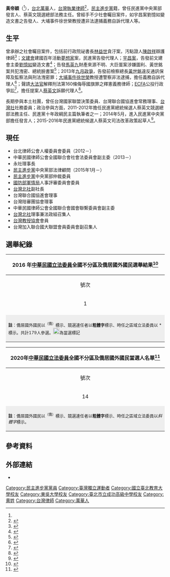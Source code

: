 {{Like-resume|time=2014-10-28T04:22:43+00:00}}
{{Infobox_officeholder
| name = 黃帝穎
| image name = 
| width = 
| sex = 男
| now = 
| period = 
| Native place = 
| nationality = {{ROC}}
| date of birth = {{birth date and age|1984|1|23}}<ref name="中選會">{{cite web|url=http://105.cec.gov.tw/frontsite/2016/proofreader/nationwide/detail/08/016|publisher=中央選舉委員會|title=:::不分區立委政黨 民主進步黨:::105年中央公職人員選舉專區 - 中央選舉委員會|accessdate=2016-04-25|archive-url=https://web.archive.org/web/20160508180319/http://105.cec.gov.tw/frontsite/2016/proofreader/nationwide/detail/08/016|archive-date=2016-05-08|dead-url=yes}}</ref>
| place of birth ={{TWN}}[[台北市|台北市]][[龍山區_(台北市)|龍山區]]（今[[萬華區|萬華區]]）
| party = {{Dpp}}
| profession = [[中華民國憲法|中華民國憲法]]、[[行政法|行政法]]、[[國家賠償法|國家賠償法]]
| educate =*[[國立台灣師範大學|國立台灣師範大學]]公民教育與活動領導學系博士班
*[[國立台北教育大學|國立台北教育大學]]文教法律所法學碩士
*[[東吳大學|東吳大學]]法學學士
| past = *[[國立台北教育大學|國立台北教育大學]]法律通識課程講師（2012－2013）
*台北市選舉委員會監察小組常任委員（2014）
*[[民主進步黨|民主進步黨]]中央黨部發言人（2014年5月29日－2014年12月30日）<ref>林瑋豐.[http://www.storm.mg/article/39292 民進黨發言人黃帝穎請辭 蘇系鄭運鵬接任] {{Wayback|url=http://www.storm.mg/article/39292 |date=20200530174655 }}.風傳媒.2014-12-31</ref>
*民進黨智庫政策小組諮詢委員（2012－）
*中華民國律師公會全國聯合會國會聯繫委員會副主委（2016年4月－）
*[[東吳大學|東吳大學]]公共事務研習社指導老師（2007－2008）
*台灣青年智庫理事長（2004-2006）
*立法院國會助理（2006）
*[[綠色和平電台|綠色和平電台]]「台灣新聲代」系列節目主持人（2012）
*[[快樂聯播網|快樂聯播網]]「空中陪審團」節目主持人（2013－）
*[[中華民國紅十字會|中華民國紅十字會]]高級水上安全救生員
| work =*《論大學之國家賠償責任－以法律關係之探討為中心》碩士論文
*《違法 貪腐 馬政府》專書
*合著著作《司法正義與人權》
*《立憲國家之課題與挑戰－－許志雄教授六秩華誕祝壽論文集》
*《人權、正義與司法改革——陳傳岳律師七秩晉五華誕祝壽論文集》
*《陪審團美國鮮體驗》
| awards =
*台灣法學會2010年碩士論文獎
*全美台灣人權協會2018年人權獎
|母校=
*[[臺北市立成功高級中學|臺北市立成功高級中學]]（2002）
*[[臺北市立雙園國民中學|臺北市立雙園國民中學]]（1999）
*[[大理國民小學|大理國民小學]]（1996）}}
'''黃帝穎'''（{{bd|1984年|1月23日}}<ref name="中選會"></ref>），[[台北市萬華區|台北萬華]]人，[[台灣|台灣]][[執業律師|執業律師]]<ref>{{cite news |title=全國不分區 黃帝穎 |url=https://election.ltn.com.tw/2020/legislator/candidates/All/332 |accessdate=2020-01-20 |work=自由時報 |archive-date=2020-05-30 |archive-url=https://web.archive.org/web/20200530174700/https://election.ltn.com.tw/2020/legislator/candidates/All/332 |dead-url=no }}</ref>，[[民主進步黨|民主進步黨]]籍，曾任民進黨中央黨部發言人、蔡英文競選總部法務主任。曾經手不少社會矚目案件，如宇昌案劉憶如變造文書之告發人、大埔事件徐世榮教授遭非法逮捕義務自訴代理人等。

==生平==
曾承辦之社會矚目案件，包括前行政院祕書長[[林益世|林益世]]貪汙案，汚點證人[[陳啟祥|陳啟祥]]辯護律師<ref>{{cite news |author1=林俊宏、鮑建信、項程鎮 |title=陳啟祥若緩起訴 律師：未必有利 |url=https://n.yam.com/Article/20121101936460 |accessdate=2020-01-23 |work=自由時報 |date=2012-11-01}}</ref>；[[文建會|文建會]]建國百年活動[[夢想家|夢想家]]案，民進黨告發代理人；[[宇昌案|宇昌案]]，告發前文建會主委[[劉憶如|劉憶如]]變造文書<ref>{{cite news |author1=侯柏青 |title=總統大選》宇昌案　民進黨告劉憶如、賴素如 |url=https://news.ltn.com.tw/news/politics/breakingnews/584099 |accessdate=2020-01-23 |work=自由時報 |date=2011-12-24 |archive-date=2020-05-30 |archive-url=https://web.archive.org/web/20200530174710/https://news.ltn.com.tw/news/politics/breakingnews/584099 |dead-url=no }}</ref>；告發[[馬英九|馬英九]]財產來源不明、大巨蛋案涉嫌圖利、黃世銘案共犯洩密、總統臉書案<ref>{{cite news |author1=陳慰慈 |title=黃世銘案定讞 黃帝穎告發馬英九涉洩密 |url=https://news.ltn.com.tw/news/society/breakingnews/1252542 |accessdate=2020-01-23 |work=自由時報 |date=2015-03-10 |archive-date=2020-05-30 |archive-url=https://web.archive.org/web/20200530174817/https://news.ltn.com.tw/news/society/breakingnews/1252542 |dead-url=no }}</ref>；2013年[[九月政爭|九月政爭]]，告發前檢察總長[[黃世銘|黃世銘]]違反通訊保障及監察法與刑法洩密罪；[[大埔事件|大埔事件]][[徐世榮|徐世榮]]教授遭警察非法逮捕，擔任義務自訴代理人<ref>{{cite news |author1=蔡沛琪 |title=大埔案被捕 徐世榮告警濫權 |url=https://www.cna.com.tw/news/firstnews/201308050024.aspx |accessdate=2020-01-23 |agency=中央社 |date=2013-08-05}}</ref>；聲請[[大法官|大法官]]解釋刑法第160條侮辱國旗罪之釋憲義務律師；[[ECFA|ECFA]]公投行政爭訟<ref>{{cite news |title=侮辱「國旗」有罪 台灣落後美國28年 |url=https://www.peoplenews.tw/news/9753822b-41cc-422b-8f3c-8034e7d1392b |accessdate=2020-01-23 |work=民報 |date=2017-03-10 |archive-date=2020-05-30 |archive-url=https://web.archive.org/web/20200530174726/https://www.peoplenews.tw/news/9753822b-41cc-422b-8f3c-8034e7d1392b |dead-url=no }}</ref>，擔任提案人[[蔡英文|蔡英文]]訴願代理人<ref>{{cite news |author1=邱燕玲、林恕暉 |title=產業代表：全民動員 擋下ＥＣＦＡ |url=https://news.ltn.com.tw/news/focus/paper/406630 |accessdate=2020-01-23 |work=自由時報 |date=2010-06-27 |archive-date=2020-05-30 |archive-url=https://web.archive.org/web/20200530174731/https://news.ltn.com.tw/news/focus/paper/406630 |dead-url=no }}</ref>。

長期參與本土社團，曾任台灣國家聯盟決策委員、台灣聯合國協進會常務理事、[[台灣社|台灣社]]社務委員；政治參與方面，2011-2012年擔任民進黨總統候選人蔡英文競選總部法務主任、民進黨十年政綱民主篇執筆者之一；2014年5月，進入民進黨中央黨部擔任發言人；2015-2016年民進黨總統候選人蔡英文司法改革政策起草人<ref>{{cite news |author1=孫麗菁 |title=起用新人　民進黨打安全牌 |url=http://www.taiwantimes.com.tw/ncon.php?num=70866page=ncon.php |accessdate=2020-01-23 |work=臺灣時報 |date=2019-12-02}}</ref>。

== 現任 ==
*台北律師公會人權委員會委員（2012－）
*中華民國律師公會全國聯合會社會法委員會副主委（2013－）
*永社理事長
*[[民主進步黨|民主進步黨]]中央黨部法律顧問（2015年1月－）
*[[民主進步黨|民主進步黨]]中央黨部仲裁委員
*[[國防部軍情局|國防部軍情局]]人事評審委員會委員
*[[台灣北社|台灣北社]]副社長
*台灣聯合國協進會理事
*台灣陪審團協會理事
*中華民國律師公會全國聯合會國會聯繫委員會副主委
*[[台灣北社|台灣北社]]理事兼法政組召集人
*[[台灣教授協會|台灣教授協會]]會員
*台灣加入聯合國大聯盟會員委員會副召集人

== 選舉紀錄 ==
{|class="wikitable collapsible" style="text-align:left;"
! colspan="9" |2016 年[[中華民國立法委員|中華民國立法委員]]全國不分區及僑居國外國民選舉結果<ref>{{cite web |title=第 09 屆 立法委員選舉（不分區政黨） 候選人得票數 |url=https://db.cec.gov.tw/histQuery.jsp?voteCode=20160101T4A2&qryType=ctks |website=中央選舉委員會 |accessdate=2020-02-22 |archive-url=https://web.archive.org/web/20160201202629/http://db.cec.gov.tw/histQuery.jsp?voteCode=20160101T4A2&qryType=ctks |archive-date=2016-02-01 |dead-url=yes }}</ref>
|- 
!align="center" |號次
!align="center" colspan=2|政黨
!align="center" |排名
!align="center" |得票數
!align="center" |得票率
!align="center" |分配得票率
!align="center" |分配席次
!align="center" |候選名單及當選者
|-
|align="center" |1
|align="lety" style="border-right: 0;"|{{DPP/logo2}}|| style="border-left: 0; border-right:4px solid {{Party meta/color/民主進步黨}};"|[[民主進步黨|民主進步黨]]
|align="center" |1
|align="center" |5,370,953
|align="center" |44.0598%
|align="center" |52.7026%
|align="center" |18
|[[吳焜裕|吳焜裕]][[File:Vote1.svg|20px]]、[[吳玉琴|吳玉琴]][[File:Vote1.svg|20px]]、[[陳曼麗|陳曼麗]][[File:Vote1.svg|20px]]、[[顧立雄|顧立雄]][[File:Vote1.svg|20px]]、[[蔡培慧|蔡培慧]][[File:Vote1.svg|20px]]、[[王榮璋|王榮璋]][[File:Vote1.svg|20px]]、[[谷辣斯·尤達卡|谷辣斯·尤達卡]]（Kolas Yotaka）[[File:Vote1.svg|20px]]、[[余宛如|余宛如]][[File:Vote1.svg|20px]]、[[蘇嘉全|蘇嘉全]][[File:Vote1.svg|20px]]、'''[[段宜康|段宜康]]'''[[File:Vote1.svg|20px]]、'''[[鄭麗君|鄭麗君]]'''[[File:Vote1.svg|20px]]、'''[[陳其邁|陳其邁]]'''[[File:Vote1.svg|20px]]、'''[[尤美女|尤美女]]'''[[File:Vote1.svg|20px]]、'''[[李應元|李應元]]'''[[File:Vote1.svg|20px]]、[[鍾孔炤|鍾孔炤]][[File:Vote1.svg|20px]]、[[林靜儀|林靜儀]][[File:Vote1.svg|20px]]、[[徐國勇|徐國勇]][[File:Vote1.svg|20px]]、[[施義芳|施義芳]]、[[周春米|周春米]][[File:Vote1.svg|20px]]、[[李麗芬_(社運人士)|李麗芬]]、[[郭正亮|郭正亮]]、[[邱泰源|邱泰源]]、[[蔣絜安|蔣絜安]]、[[陳靜敏|陳靜敏]]、[[黃義佑|黃義佑]]、[[余莓莓|余莓莓]]、[[陳義聰|陳義聰]]、[[江梅惠|江梅惠]]（Abu Kaaviana）、[[謝世英|謝世英]]、[[曾美玲|曾美玲]]、[[董建宏|董建宏]]、[[蔡宛芬|蔡宛芬]]、[[黃帝穎|黃帝穎]]、[[王貴蓮|王貴蓮]]
|-
|-  class="sortbottom"
| colspan="9" style="background-color:#EEEEEE;" align="left" |<font size="2">'''註'''：僑居國外國民以<sup>（僑）</sup>標示、競選連任者以'''粗體字'''標示、時任之區域立法委員以 * 標示。共計179人參選。[[File:Vote1.svg|20px]]為當選標記</font>
|}

{| class="wikitable collapsible" style="text-align:left;"
! colspan="8" |2020年[[中華民國立法委員|中華民國立法委員]]全國不分區及僑居國外國民當選人名單<ref>{{cite web |title=第 10 屆 立法委員選舉（不分區政黨） 候選人得票數 |url=https://db.cec.gov.tw/histQuery.jsp?voteCode=20200101T4A2&qryType=ctks |website=中央選舉委員會 |accessdate=2020-02-20 |archive-date=2020-06-05 |archive-url=https://web.archive.org/web/20200605114613/https://db.cec.gov.tw/histQuery.jsp?voteCode=20200101T4A2&qryType=ctks |dead-url=yes }}</ref>
|- 
! align="center" |號次
! align="center" |政黨
! align="center" |排名
! align="center" |得票數
! align="center" |得票率
! align="center" |分配得票率
! align="center" |分配席次
! align="center" |候選名單及當選者
|-
| align="center" |14|| align="left" style="border-right:4px solid #1B9431;" |{{民主進步黨}}
| align="center" |1|| align="center" |4,811,241|| align="center" |33.9774%|| align="center" |39.3665%
| align="center" |13||'''[[吳玉琴|吳玉琴]]'''[[File:Vote1.svg|20px]]、[[洪申翰|洪申翰]] [[File:Vote1.svg|20px]]、[[范雲_(臺灣)|范雲]] [[File:Vote1.svg|20px]]、[[羅美玲_(政治人物)|羅美玲]] [[File:Vote1.svg|20px]]、'''[[邱泰源|邱泰源]]'''[[File:Vote1.svg|20px]]、'''[[周春米|周春米]]'''[[File:Vote1.svg|20px]]、[[游錫堃|游錫堃]] [[File:Vote1.svg|20px]]、''[[柯建銘|柯建銘]]''[[File:Vote1.svg|20px]]、''[[管碧玲|管碧玲]]''[[File:Vote1.svg|20px]]、''[[莊瑞雄|莊瑞雄]]''[[File:Vote1.svg|20px]]、[[沈發惠|沈發惠]] [[File:Vote1.svg|20px]]、[[林楚茵|林楚茵]] [[File:Vote1.svg|20px]]、'''[[施義芳|施義芳]] '''、[[游萬豐|游萬豐]]、[[歐蜜·偉浪|歐蜜·偉浪]]、[[湯蕙禎|湯蕙禎]] [[File:Vote1.svg|20px]]<sup>（婦女保障）</sup>、'''[[陳靜敏|陳靜敏]]'''、[[黃奕睿|黃奕睿]]、[[許忠富|許忠富]]、[[張菊芳|張菊芳]]、[[呂建德|呂建德]]、[[陳培瑜|陳培瑜]]、[[顏聖冠|顏聖冠]]、[[李淑芬_(1957年)|李淑芬]]、[[柯富揚|柯富揚]]、[[黃金舜|黃金舜]]、[[林愛龍|林愛龍]]、[[董建宏|董建宏]]、[[林世嘉|林世嘉]]、[[黃帝穎|黃帝穎]]、[[趙心瑜|趙心瑜]]、[[蔣念祖|蔣念祖]]、[[楊懿珊|楊懿珊]]
|-
| colspan="8" style="background-color:#EEEEEE;" align="left" |<font size="2">'''註'''：僑居國外國民以<sup>（僑）</sup>標示、競選連任者以'''粗體字'''標示、時任之區域立法委員以''斜體字''標示。
|}

==參考資料==
{{Reflist}}

==外部連結==
*{{facebook|HuangDiYing|黃帝穎}}

[[Category:民主進步黨黨員|Category:民主進步黨黨員]]
[[Category:臺灣獨立運動者|Category:臺灣獨立運動者]]
[[Category:國立臺北教育大學校友|Category:國立臺北教育大學校友]]
[[Category:東吳大學校友|Category:東吳大學校友]]
[[Category:臺北市立成功高級中學校友|Category:臺北市立成功高級中學校友]]
[[Category:黄姓|Category:黄姓]]
[[Category:台灣律師|Category:台灣律師]]
[[Category:萬華人|Category:萬華人]]